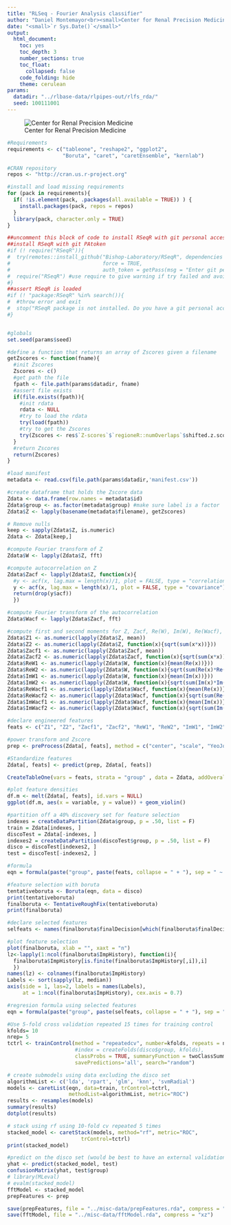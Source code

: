 ```yaml
---
title: "RLSeq - Fourier Analysis classifier"
author: "Daniel Montemayor<br><small>Center for Renal Precision Medicine<br>University of Texas Health San Antonio School of Medicine</small>"
date: "<small>`r Sys.Date()`</small>"
output:
  html_document:
    toc: yes
    toc_depth: 3
    number_sections: true
    toc_float: 
      collapsed: false
    code_folding: hide
    theme: cerulean
params:
  datadir: "../rlbase-data/rlpipes-out/rlfs_rda/"
  seed: 100111001
---
```


![Center for Renal Precision Medicine](https://dmontemayor.github.io/assets/Long_SOM/horizontal/JPG/UTHSA_Long-SOM_H_CMYK.jpg)

```r
#Requirements
requirements <- c("tableone", "reshape2", "ggplot2", 
                  "Boruta", "caret", "caretEnsemble", "kernlab")

#CRAN repository
repos <- "http://cran.us.r-project.org"

#install and load missing requirements
for (pack in requirements){
  if( !is.element(pack, .packages(all.available = TRUE)) ) {
    install.packages(pack, repos = repos)
  }
  library(pack, character.only = TRUE)
}

##uncomment this block of code to install RSeqR with git personal access token
##install RSeqR with git PAtoken
#if (! require("RSeqR")){
#  try(remotes::install_github("Bishop-Laboratory/RSeqR", dependencies = "Imports",
#                              force = TRUE,
#                              auth_token = getPass(msg = "Enter git personal access token: ")))
#  require("RSeqR") #use require to give warning if try failed and avoid error
#}
##assert RSeqR is loaded
#if (! "package:RSeqR" %in% search()){
#  #throw error and exit
#  stop("RSeqR package is not installed. Do you have a git personal access token?")
#}


#globals
set.seed(params$seed)
```

```r
#define a function that returns an array of Zscores given a filename
getZscores <- function(fname){
  #init Zscores
  Zscores <- c()
  #get path the file
  fpath <- file.path(params$datadir, fname)
  #assert file exists
  if(file.exists(fpath)){
    #init rdata
    rdata <- NULL
    #try to load the rdata
    try(load(fpath))
    #try to get the Zscores
    try(Zscores <- res$`Z-scores`$`regioneR::numOverlaps`$shifted.z.scores)
  }
  #return Zscores
  return(Zscores)
}

#load manifest
metadata <- read.csv(file.path(params$datadir,'manifest.csv'))

#create dataframe that holds the Zscore data
Zdata <- data.frame(row.names = metadata$id)
Zdata$group <- as.factor(metadata$group) #make sure label is a factor
Zdata$Z <- lapply(basename(metadata$filename), getZscores)

# Remove nulls
keep <- sapply(Zdata$Z, is.numeric)
Zdata <- Zdata[keep,]

```

```r
#compute Fourier transform of Z
Zdata$W <- lapply(Zdata$Z, fft)

#compute autocorrelation on Z
Zdata$Zacf <- lapply(Zdata$Z, function(x){
  #y <- acf(x, lag.max = length(x)/1, plot = FALSE, type = "correlation")
  y <- acf(x, lag.max = length(x)/1, plot = FALSE, type = "covariance")
  return(drop(y$acf))
  })

#compute Fourier transform of the autocorrelation 
Zdata$Wacf <- lapply(Zdata$Zacf, fft)
```

```r
#compute first and second moments for Z, Zacf, Re(W), Im(W), Re(Wacf), Im(Wacf) 
Zdata$Z1 <- as.numeric(lapply(Zdata$Z, mean))
Zdata$Z2 <- as.numeric(lapply(Zdata$Z, function(x){sqrt(sum(x*x))}))
Zdata$Zacf1 <- as.numeric(lapply(Zdata$Zacf, mean))
Zdata$Zacf2 <- as.numeric(lapply(Zdata$Zacf, function(x){sqrt(sum(x*x))}))
Zdata$ReW1 <- as.numeric(lapply(Zdata$W, function(x){mean(Re(x))}))
Zdata$ReW2 <- as.numeric(lapply(Zdata$W, function(x){sqrt(sum(Re(x)*Re(x)))}))
Zdata$ImW1 <- as.numeric(lapply(Zdata$W, function(x){mean(Im(x))}))
Zdata$ImW2 <- as.numeric(lapply(Zdata$W, function(x){sqrt(sum(Im(x)*Im(x)))}))
Zdata$ReWacf1 <- as.numeric(lapply(Zdata$Wacf, function(x){mean(Re(x))}))
Zdata$ReWacf2 <- as.numeric(lapply(Zdata$Wacf, function(x){sqrt(sum(Re(x)*Re(x)))}))
Zdata$ImWacf1 <- as.numeric(lapply(Zdata$Wacf, function(x){mean(Im(x))}))
Zdata$ImWacf2 <- as.numeric(lapply(Zdata$Wacf, function(x){sqrt(sum(Im(x)*Im(x)))}))

#declare engineered features
feats <- c("Z1", "Z2", "Zacf1", "Zacf2", "ReW1", "ReW2", "ImW1", "ImW2", "ReWacf1", "ReWacf2", "ImWacf1", "ImWacf2")
```

```r
#power transform and Zscore
prep <- preProcess(Zdata[, feats], method = c("center", "scale", "YeoJohnson"))

#Standardize features
Zdata[, feats] <- predict(prep, Zdata[, feats])

```

```r
CreateTableOne(vars = feats, strata = "group" , data = Zdata, addOverall = TRUE)
```

```r
#plot feature densities
df.m <- melt(Zdata[, feats], id.vars = NULL)
ggplot(df.m, aes(x = variable, y = value)) + geom_violin()

```

```r
#partition off a 40% discovery set for feature selection
indexes = createDataPartition(Zdata$group, p = .50, list = F)
train = Zdata[indexes, ]
discoTest = Zdata[-indexes, ]
indexes2 = createDataPartition(discoTest$group, p = .50, list = F)
disco = discoTest[indexes2, ]
test = discoTest[-indexes2, ]

#formula
eqn = formula(paste("group", paste(feats, collapse = " + "), sep = " ~ "))

#feature selection with boruta
tentativeboruta <- Boruta(eqn, data = disco)
print(tentativeboruta)
finalboruta <- TentativeRoughFix(tentativeboruta)
print(finalboruta)

#declare selected features
selfeats <- names(finalboruta$finalDecision[which(finalboruta$finalDecision=='Confirmed')])
```

```r
#plot feature selection
plot(finalboruta, xlab = "", xaxt = "n")
lz<-lapply(1:ncol(finalboruta$ImpHistory), function(i){
  finalboruta$ImpHistory[is.finite(finalboruta$ImpHistory[,i]),i]
  })
names(lz) <- colnames(finalboruta$ImpHistory)
Labels <- sort(sapply(lz, median))
axis(side = 1, las=2, labels = names(Labels),
     at = 1:ncol(finalboruta$ImpHistory), cex.axis = 0.7)
```

```r
#regresion formula using selected features 
eqn = formula(paste("group", paste(selfeats, collapse = " + "), sep = " ~ "))

#Use 5-fold cross validation repeated 15 times for training control
kfolds= 10
nrep= 5
tctrl <- trainControl(method = "repeatedcv", number=kfolds, repeats = nrep,
                      #index = createFolds(disco$group, kfolds),
                      classProbs = TRUE, summaryFunction = twoClassSummary,
                      savePredictions='all', search="random")

# create submodels using data excluding the disco set
algorithmList <- c('lda', 'rpart', 'glm', 'knn', 'svmRadial')
models <- caretList(eqn, data=train, trControl=tctrl,
                    methodList=algorithmList, metric="ROC")
results <- resamples(models)
summary(results)
dotplot(results)
```

```r
# stack using rf using 10-fold cv repeated 5 times
stacked_model <- caretStack(models, method="rf", metric="ROC", 
                        trControl=tctrl)
print(stacked_model)
```

```r
#predict on the disco set (would be best to have an external validation set)
yhat <- predict(stacked_model, test)
confusionMatrix(yhat, test$group)
# library(MLeval)
# evalm(stacked_model)
fftModel <- stacked_model
prepFeatures <- prep

save(prepFeatures, file = "../misc-data/prepFeatures.rda", compress = "xz")
save(fftModel, file = "../misc-data/fftModel.rda", compress = "xz")
```

